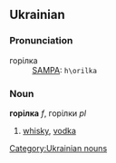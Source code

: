 ==Ukrainian==
===Pronunciation===
;горілка
:{{IPA|ɦorilka}}
:[[Pronunciation guide|SAMPA]]: <tt>h\orilka</tt>

===Noun===
'''горілка''' {{IPAchar|(ɦorílka)}} ''f'', горілки {{IPAchar|(ɦorílki)}} ''pl''

# [[whisky]], [[vodka]]

[[Category:Ukrainian nouns]]